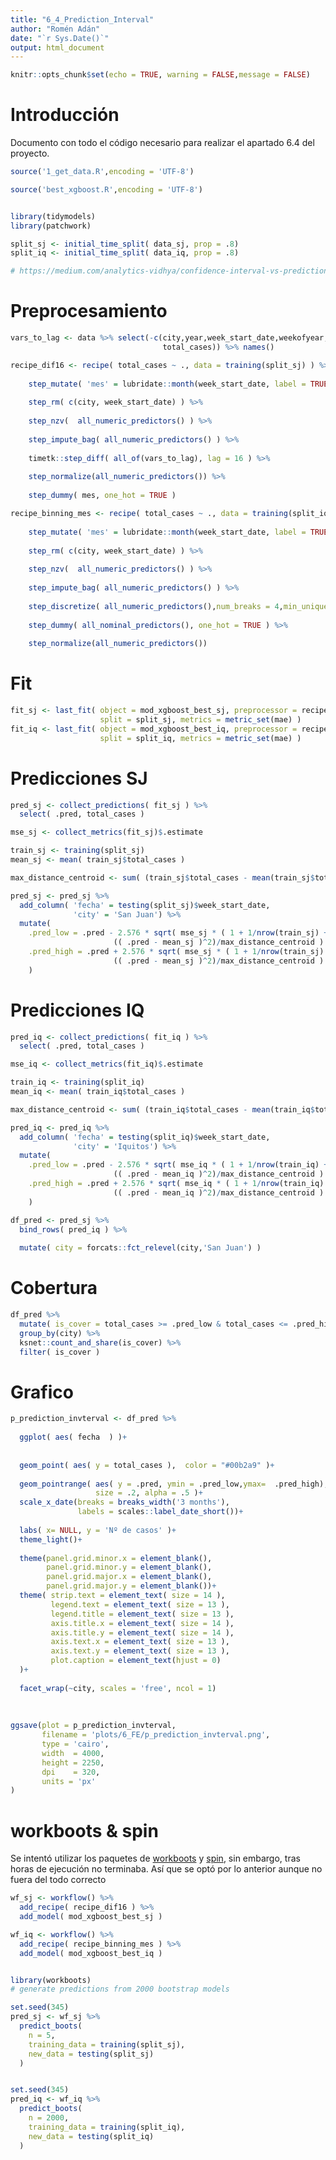 ```yaml
---
title: "6_4_Prediction_Interval"
author: "Romén Adán"
date: "`r Sys.Date()`"
output: html_document
---
```



```r
knitr::opts_chunk$set(echo = TRUE, warning = FALSE,message = FALSE)
```

# Introducción

Documento con todo el código necesario para realizar el apartado 6.4 del proyecto. 

```r

source('1_get_data.R',encoding = 'UTF-8')

source('best_xgboost.R',encoding = 'UTF-8')


library(tidymodels)
library(patchwork)

split_sj <- initial_time_split( data_sj, prop = .8)
split_iq <- initial_time_split( data_iq, prop = .8)

# https://medium.com/analytics-vidhya/confidence-interval-vs-prediction-interval-2f9e36f752e3

```


# Preprocesamiento

```r
vars_to_lag <- data %>% select(-c(city,year,week_start_date,weekofyear,
                                  total_cases)) %>% names()

recipe_dif16 <- recipe( total_cases ~ ., data = training(split_sj) ) %>% 
    
    step_mutate( 'mes' = lubridate::month(week_start_date, label = TRUE) ) %>% 
    
    step_rm( c(city, week_start_date) ) %>% 
    
    step_nzv(  all_numeric_predictors() ) %>% 
    
    step_impute_bag( all_numeric_predictors() ) %>% 
    
    timetk::step_diff( all_of(vars_to_lag), lag = 16 ) %>% 
    
    step_normalize(all_numeric_predictors()) %>% 
    
    step_dummy( mes, one_hot = TRUE )


```


```r
recipe_binning_mes <- recipe( total_cases ~ ., data = training(split_iq) ) %>% 
    
    step_mutate( 'mes' = lubridate::month(week_start_date, label = TRUE) ) %>% 
    
    step_rm( c(city, week_start_date) ) %>% 
    
    step_nzv(  all_numeric_predictors() ) %>% 
    
    step_impute_bag( all_numeric_predictors() ) %>% 
    
    step_discretize( all_numeric_predictors(),num_breaks = 4,min_unique = 2 ) %>% 
    
    step_dummy( all_nominal_predictors(), one_hot = TRUE ) %>% 
    
    step_normalize(all_numeric_predictors())


```

# Fit

```r

fit_sj <- last_fit( object = mod_xgboost_best_sj, preprocessor = recipe_dif16,
                    split = split_sj, metrics = metric_set(mae) )
fit_iq <- last_fit( object = mod_xgboost_best_iq, preprocessor = recipe_binning_mes,
                    split = split_iq, metrics = metric_set(mae) )
```


# Predicciones SJ 

```r

pred_sj <- collect_predictions( fit_sj ) %>% 
  select( .pred, total_cases )

mse_sj <- collect_metrics(fit_sj)$.estimate

train_sj <- training(split_sj)
mean_sj <- mean( train_sj$total_cases )

max_distance_centroid <- sum( (train_sj$total_cases - mean(train_sj$total_cases))^2) 

pred_sj <- pred_sj %>% 
  add_column( 'fecha' = testing(split_sj)$week_start_date,
              'city' = 'San Juan') %>% 
  mutate( 
    .pred_low = .pred - 2.576 * sqrt( mse_sj * ( 1 + 1/nrow(train_sj) +
                       (( .pred - mean_sj )^2)/max_distance_centroid ) ),
    .pred_high = .pred + 2.576 * sqrt( mse_sj * ( 1 + 1/nrow(train_sj) +
                       (( .pred - mean_sj )^2)/max_distance_centroid ) )
    ) 
```

# Predicciones IQ 

```r
pred_iq <- collect_predictions( fit_iq ) %>% 
  select( .pred, total_cases )

mse_iq <- collect_metrics(fit_iq)$.estimate

train_iq <- training(split_iq)
mean_iq <- mean( train_iq$total_cases )

max_distance_centroid <- sum( (train_iq$total_cases - mean(train_iq$total_cases))^2) 

pred_iq <- pred_iq %>% 
  add_column( 'fecha' = testing(split_iq)$week_start_date,
              'city' = 'Iquitos') %>% 
  mutate( 
    .pred_low = .pred - 2.576 * sqrt( mse_iq * ( 1 + 1/nrow(train_iq) +
                       (( .pred - mean_iq )^2)/max_distance_centroid ) ),
    .pred_high = .pred + 2.576 * sqrt( mse_iq * ( 1 + 1/nrow(train_iq) +
                       (( .pred - mean_iq )^2)/max_distance_centroid ) )
    ) 

df_pred <- pred_sj %>% 
  bind_rows( pred_iq ) %>% 
  
  mutate( city = forcats::fct_relevel(city,'San Juan') )
```

# Cobertura

```r
df_pred %>% 
  mutate( is_cover = total_cases >= .pred_low & total_cases <= .pred_high ) %>% 
  group_by(city) %>% 
  ksnet::count_and_share(is_cover) %>% 
  filter( is_cover )
```

# Grafico

```r

p_prediction_invterval <- df_pred %>% 
  
  ggplot( aes( fecha  ) )+
  
  
  geom_point( aes( y = total_cases ),  color = "#00b2a9" )+
  
  geom_pointrange( aes( y = .pred, ymin = .pred_low,ymax=  .pred_high), 
                   size = .2, alpha = .5 )+
  scale_x_date(breaks = breaks_width('3 months'),
               labels = scales::label_date_short())+
  
  labs( x= NULL, y = 'Nº de casos' )+
  theme_light()+
  
  theme(panel.grid.minor.x = element_blank(),
        panel.grid.minor.y = element_blank(),
        panel.grid.major.x = element_blank(),
        panel.grid.major.y = element_blank())+
  theme( strip.text = element_text( size = 14 ),
         legend.text = element_text( size = 13 ),
         legend.title = element_text( size = 13 ),
         axis.title.x = element_text( size = 14 ),
         axis.title.y = element_text( size = 14 ),
         axis.text.x = element_text( size = 13 ),
         axis.text.y = element_text( size = 13 ),
         plot.caption = element_text(hjust = 0)
  )+
  
  facet_wrap(~city, scales = 'free', ncol = 1)
  
  
  
ggsave(plot = p_prediction_invterval,
       filename = 'plots/6_FE/p_prediction_invterval.png',
       type = 'cairo',
       width  = 4000,
       height = 2250,
       dpi    = 320,
       units = 'px'
)

```


# workboots & spin

Se intentó utilizar los paquetes de [workboots](https://github.com/markjrieke/workboots) y [spin](https://github.com/brshallo/spin), sin embargo, tras horas de ejecución no terminaba. Así que se optó por lo anterior aunque no fuera del todo correcto

```r

wf_sj <- workflow() %>% 
  add_recipe( recipe_dif16 ) %>% 
  add_model( mod_xgboost_best_sj )

wf_iq <- workflow() %>% 
  add_recipe( recipe_binning_mes ) %>% 
  add_model( mod_xgboost_best_iq )


library(workboots)
# generate predictions from 2000 bootstrap models

set.seed(345)
pred_sj <- wf_sj %>%
  predict_boots(
    n = 5,
    training_data = training(split_sj),
    new_data = testing(split_sj)
  )


set.seed(345)
pred_iq <- wf_iq %>%
  predict_boots(
    n = 2000,
    training_data = training(split_iq),
    new_data = testing(split_iq)
  )


```

